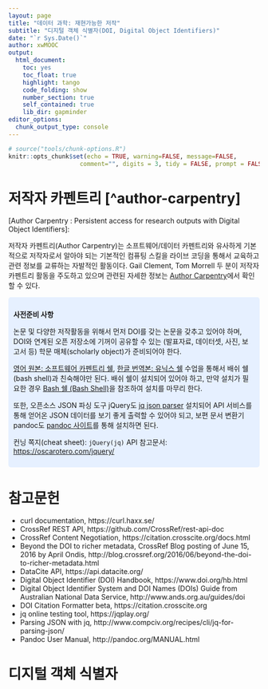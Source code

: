 ```yaml
---
layout: page
title: "데이터 과학: 재현가능한 저작"
subtitle: "디지털 객체 식별자(DOI, Digital Object Identifiers)"
date: "`r Sys.Date()`"
author: xwMOOC
output:
  html_document: 
    toc: yes
    toc_float: true
    highlight: tango
    code_folding: show
    number_section: true
    self_contained: true
    lib_dir: gapminder
editor_options: 
  chunk_output_type: console
---
```


``` r
# source("tools/chunk-options.R")
knitr::opts_chunk$set(echo = TRUE, warning=FALSE, message=FALSE,
                    comment="", digits = 3, tidy = FALSE, prompt = FALSE, fig.align = 'center')
```


# 저작자 카펜트리 [^author-carpentry] {#author-carpentry}

[Author Carpentry : Persistent access for research outputs with Digital Object Identifiers]: [](https://github.com/authorcarpentry/dois-citation-data/)

저작자 카펜트리(Author Carpentry)는 소프트웨어/데이터 카펜트리와 유사하게 기본적으로 저작자로서 알아야 되는 기본적인 
컴퓨팅 스킬을 라이브 코딩을 통해서 교육하고 관련 정보를 교류하는 자발적인 활동이다.
Gail Clement, Tom Morrell 두 분이 저작자 카펜트리 활동을 주도하고 있으며 관련된 자세한 정보는 [Author Carpentry](https://github.com/AuthorCarpentry)에서 확인할 수 있다.


<style>
  div.blue { background-color:#e6f0ff; border-radius: 5px; padding: 10px;}
</style>
<div class = "blue">

**사전준비 사항**

논문 및 다양한 저작활동을 위해서 먼저 DOI를 갖는 논문을 갖추고 있어야 하며, 
DOI와 연계된 오픈 저장소에 기꺼이 공유할 수 있는 (발표자료, 데이터셋, 사진, 보고서 등) 학문 매체(scholarly object)가 준비되어야 한다.

[영어 원본: 소프트웨어 카펜트리 쉘 ](http://swcarpentry.github.io/shell-novice/), 
[한글 번역본: 유닉스 쉘](https://statkclee.github.io/shell-novice-kr/) 수업을 통해서 배쉬 쉘(bash shell)과 친숙해야만 된다.
배쉬 쉘이 설치되어 있어야 하고, 만약 설치가 필요한 경우 [Bash 쉘 (Bash Shell)](https://statkclee.github.io/2018-10-27-hallym/)을 참조하여 설치를 마무리 한다.

또한, 오픈소스 JSON 파싱 도구 jQuery도 [jq json parser](https://stedolan.github.io/jq/) 설치되어 API 서비스를 통해 얻어온 JSON 데이터를 보기 좋게 출력할 수 있어야 되고,
보편 문서 변환기 pandoc도 [pandoc 사이트](https://pandoc.org/)를 통해 설치하면 된다.

컨닝 쪽지(cheat sheet): `jQuery(jq)` API 참고문서: [https://oscarotero.com/jquery/](https://oscarotero.com/jquery/)

</div>

# 참고문헌

+ curl documentation, https://curl.haxx.se/
+ CrossRef REST API, https://github.com/CrossRef/rest-api-doc
+ CrossRef Content Negotiation, https://citation.crosscite.org/docs.html
+ Beyond the DOI to richer metadata, CrossRef Blog posting of June 15, 2016 by
April Ondis,
http://blog.crossref.org/2016/06/beyond-the-doi-to-richer-metadata.html
+ DataCite API, https://api.datacite.org/
+ Digital Object Identifier (DOI) Handbook, https://www.doi.org/hb.html
+ Digital Object Identifier System and DOI Names (DOIs) Guide from Australian
National Data Service, http://www.ands.org.au/guides/doi
+ DOI Citation Formatter beta, https://citation.crosscite.org
+ jq online testing tool, https://jqplay.org/
+ Parsing JSON with jq, http://www.compciv.org/recipes/cli/jq-for-parsing-json/
+ Pandoc User Manual, http://pandoc.org/MANUAL.html


# 디지털 객체 식별자 {#author-doi}